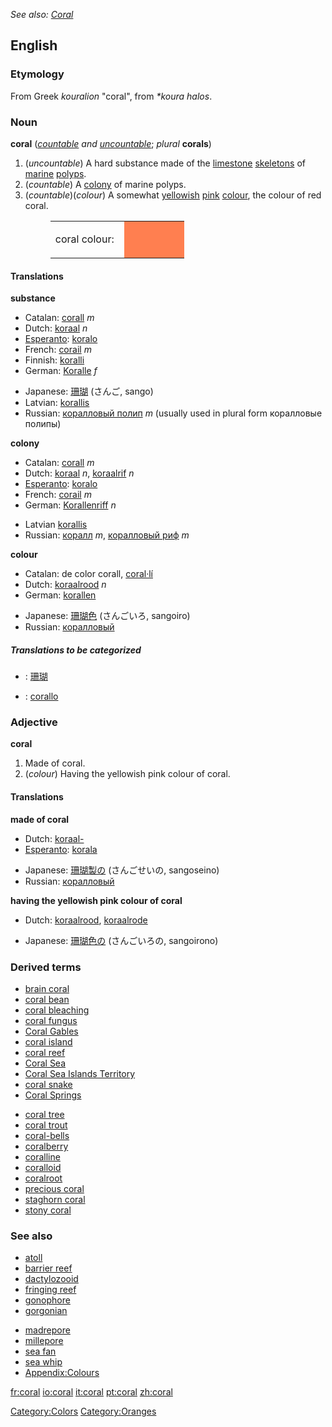 ''See also: [[Coral]]''
{{wikipedia}}
==English==

===Etymology===
From Greek ''kouralion'' "coral", from ''*koura halos''.
===Noun===
'''coral''' (''[[countable]] and [[uncountable]]''; ''plural'' '''corals''')

#(''uncountable'') A hard substance made of the [[limestone]] [[skeleton]]s of [[marine]] [[polyp]]s.
#(''countable'') A [[colony]] of marine polyps.
#(''countable'')(''colour'') A somewhat [[yellowish]] [[pink]] [[colour]], the colour of red coral.
#:<table><tr><td>coral colour: &nbsp;</td><td bgcolor="#FF7F50" width="80">&nbsp; </td></tr></table>

====Translations====
'''substance'''
{{top}}
*Catalan: [[corall]] ''m''
*Dutch: [[koraal]] ''n''
*[[Esperanto]]: [[koralo]]
*French: [[corail]] ''m''
*Finnish: [[koralli]]
*German: [[Koralle]] ''f''
{{mid}}
*Japanese: [[珊瑚]] (さんご, sango)
*Latvian: [[korallis]] {{m}}
*Russian: [[коралловый полип]] ''m'' (usually used in plural form коралловые полипы)
{{bottom}}

'''colony'''
{{top}}
*Catalan: [[corall]] ''m''
*Dutch: [[koraal]] ''n'', [[koraalrif]] ''n''
*[[Esperanto]]: [[koralo]]
*French: [[corail]] ''m''
*German: [[Korallenriff]] ''n''
{{mid}}
*Latvian [[korallis]] {{m}}
*Russian: [[коралл]] ''m'', [[коралловый риф]] ''m''
{{bottom}}

'''colour'''
{{top}}
*Catalan: de color corall, [[coral·lí]]
*Dutch: [[koraalrood]] ''n''
*German: [[korallen]]
{{mid}}
*Japanese: [[珊瑚色]] (さんごいろ, sangoiro)
*Russian: [[коралловый]]
{{bottom}}

=====Translations to be categorized=====
{{checktrans}}
<!--Remove this section once all of the translations below have been moved into the tables above.-->
*{{ttbc|Chinese}}: [[珊瑚]]
*{{ttbc|Italian}}: [[corallo]]

===Adjective===
'''coral'''
#Made of coral.
#(''colour'') Having the yellowish pink colour of coral.

====Translations====
'''made of coral'''
{{top}}
*Dutch: [[koraal-]]
*[[Esperanto]]: [[korala]]
{{mid}}
*Japanese: [[珊瑚製の]] (さんごせいの, sangoseino)
*Russian: [[коралловый]]
{{bottom}}

'''having the yellowish pink colour of coral'''
{{top}}
*Dutch: [[koraalrood]], [[koraalrode]]
{{mid}}
*Japanese: [[珊瑚色の]] (さんごいろの, sangoirono)
{{bottom}}

===Derived terms===
{{top}}
*[[brain coral]]
*[[coral bean]]
*[[coral bleaching]]
*[[coral fungus]]
*[[Coral Gables]]
*[[coral island]]
*[[coral reef]]
*[[Coral Sea]]
*[[Coral Sea Islands Territory]]
*[[coral snake]]
*[[Coral Springs]]
{{mid}}
*[[coral tree]]
*[[coral trout]]
*[[coral-bells]]
*[[coralberry]]
*[[coralline]]
*[[coralloid]]
*[[coralroot]]
*[[precious coral]]
*[[staghorn coral]]
*[[stony coral]]
{{bottom}}
===See also===
{{top}}
*[[atoll]]
*[[barrier reef]]
*[[dactylozooid]]
*[[fringing reef]]
*[[gonophore]]
*[[gorgonian]]
{{mid}}
*[[madrepore]]
*[[millepore]]
*[[sea fan]]
*[[sea whip]]
*[[Wiktionary_Appendix:Colours|Appendix:Colours]]
{{bottom}}

[[Category:Colors]]
[[Category:Oranges]]

[[fr:coral]]
[[io:coral]]
[[it:coral]]
[[pt:coral]]
[[zh:coral]]